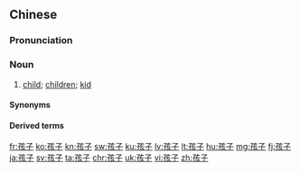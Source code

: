 ==Chinese==
{{zh-forms}}

===Pronunciation===
{{zh-pron
|m=háizi
|c=haai4 zi2
|ma=y
|cat=n
}}

===Noun===
{{zh-noun}}

# {{lb|zh|Mandarin}} [[child]]; [[children]]; [[kid]] {{zh-mw|個}}
#: {{zh-x|生 孩子{zi}|to give birth}}
#: {{zh-x|可憐 的 孩子{zi}|poor '''kid'''}}
#: {{zh-x|他 有 一 個 妻子{zi} 和 兩 個 孩子{zi} 要 養活。|He has a wife and two young '''children''' to provide for.}}
#: {{zh-x|孩子{zi} 們 在 海灘 邊 用 沙子{zi} 堆砌 城堡。|The '''child'''ren are building sand castles on the beach.}}
#: {{zh-x|不 要 哭 得 像 個 孩子{zi} 似{shì}的。|Don't cry like a '''child'''!}}

====Synonyms====
{{zh-dial|小孩}}

====Derived terms====
{{zh-der|熊孩子|一胎生兩三個孩子|傻孩子|別人的孩子死不完|女孩子|奶媽懷裡的孩子|孩子家|孩子氣|孩子王|孩子頭|小孩子家|小孩子心性|小孩子脾氣|帶孩子|毛孩子|男孩子|皮孩子|野孩子|陰天打孩子}}

{{zh-cat|Beginning}}

[[fr:孩子]]
[[ko:孩子]]
[[kn:孩子]]
[[sw:孩子]]
[[ku:孩子]]
[[lv:孩子]]
[[lt:孩子]]
[[hu:孩子]]
[[mg:孩子]]
[[fj:孩子]]
[[ja:孩子]]
[[sv:孩子]]
[[ta:孩子]]
[[chr:孩子]]
[[uk:孩子]]
[[vi:孩子]]
[[zh:孩子]]